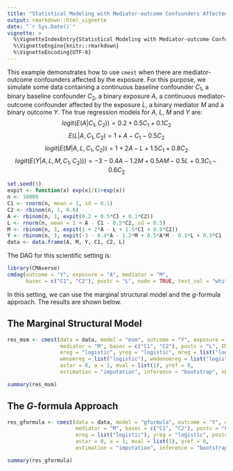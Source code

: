 ```yaml
---
title: "Statistical Modeling with Mediator-outcome Confounders Affected by the Exposure"
output: rmarkdown::html_vignette
date: "`r Sys.Date()`"
vignette: >
  %\VignetteIndexEntry{Statistical Modeling with Mediator-outcome Confounders Affected by the Exposure}
  %\VignetteEngine{knitr::rmarkdown}
  %\VignetteEncoding{UTF-8}
---
```

  
This example demonstrates how to use `cmest` when there are mediator-outcome confounders affected by the exposure. For this purpose, we simulate some data containing a continuous baseline confounder $C_1$, a binary baseline confounder $C_2$, a binary exposure $A$, a continuous mediator-outcome confounder affected by the exposure $L$, a binary mediator $M$ and a binary outcome $Y$. The true regression models for $A$, $L$, $M$ and $Y$ are:
$$logit(E(A|C_1,C_2))=0.2+0.5C_1+0.1C_2$$
$$E(L|A,C_1,C_2)=1+A-C_1-0.5C_2$$
$$logit(E(M|A,L,C_1,C_2))=1+2A-L+1.5C_1+0.8C_2$$
$$logit(E(Y|A,L,M,C_1,C_2)))=-3-0.4A-1.2M+0.5AM-0.5L+0.3C_1-0.6C_2$$
  
```r
set.seed(1)
expit <- function(x) exp(x)/(1+exp(x))
n <- 10000
C1 <- rnorm(n, mean = 1, sd = 0.1)
C2 <- rbinom(n, 1, 0.6)
A <- rbinom(n, 1, expit(0.2 + 0.5*C1 + 0.1*C2))
L <- rnorm(n, mean = 1 + A - C1 - 0.5*C2, sd = 0.5)
M <- rbinom(n, 1, expit(1 + 2*A - L + 1.5*C1 + 0.8*C2))
Y <- rbinom(n, 1, expit(-3 - 0.4*A - 1.2*M + 0.5*A*M - 0.5*L + 0.3*C1 - 0.6*C2))
data <- data.frame(A, M, Y, C1, C2, L)
```

The DAG for this scientific setting is:

```r
library(CMAverse)
cmdag(outcome = "Y", exposure = "A", mediator = "M",
      basec = c("C1", "C2"), postc = "L", node = TRUE, text_col = "white")
```

In this setting, we can use the marginal structural model and the $g$-formula approach. The results are shown below.

## The Marginal Structural Model

```r
res_msm <- cmest(data = data, model = "msm", outcome = "Y", exposure = "A",
                 mediator = "M", basec = c("C1", "C2"), postc = "L", EMint = TRUE,
                 ereg = "logistic", yreg = "logistic", mreg = list("logistic"),
                 wmnomreg = list("logistic"), wmdenomreg = list("logistic"),
                 astar = 0, a = 1, mval = list(1), yref = 0,
                 estimation = "imputation", inference = "bootstrap", nboot = 2)
```

```r
summary(res_msm)
```

## The $G$-formula Approach

```r
res_gformula <- cmest(data = data, model = "gformula", outcome = "Y", exposure = "A",
                      mediator = "M", basec = c("C1", "C2"), postc = "L", EMint = TRUE,
                      mreg = list("logistic"), yreg = "logistic", postcreg = list("linear"),
                      astar = 0, a = 1, mval = list(1), yref = 0,
                      estimation = "imputation", inference = "bootstrap", nboot = 2)
```

```r
summary(res_gformula)
```
